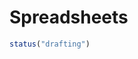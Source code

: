 # Spreadsheets {#import-spreadsheets}

```r
status("drafting")
```

<!--# TO DO: Write chapter. -->
